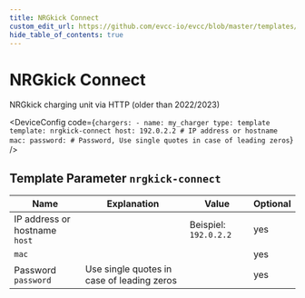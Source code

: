 ```yaml
---
title: NRGkick Connect
custom_edit_url: https://github.com/evcc-io/evcc/blob/master/templates/definition/charger/nrgkick-connect.yaml
hide_table_of_contents: true
---
```



# NRGkick Connect

<DeviceFeatures features="" />

NRGkick charging unit via HTTP (older than 2022/2023)


<DeviceConfig code={`chargers:
    - name: my_charger
      type: template
      template: nrgkick-connect
      host: 192.0.2.2 # IP address or hostname
      mac:
      password: # Password, Use single quotes in case of leading zeros`}  />

## Template Parameter `nrgkick-connect`

| Name | Explanation | Value | Optional |
|-----------|-------------|-------|----------|
| IP address or hostname<br/>`host` |  | Beispiel: `192.0.2.2` | yes |
| `mac` |  |  | yes |
| Password<br/>`password` | Use single quotes in case of leading zeros |  | yes |


